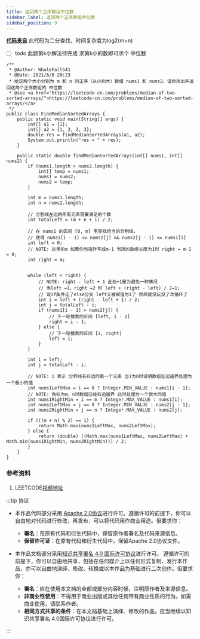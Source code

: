 ```yaml
---
title: 返回两个正序数组中位数
sidebar_label: 返回两个正序数组中位数
sidebar_position: 9
---
```


**[代码来自](https://leetcode-cn.com/problems/median-of-two-sorted-arrays/solution/xun-zhao-liang-ge-you-xu-shu-zu-de-zhong-wei-s-114/)**
此代码为二分查找，时间复杂度为log2(m+n) 

-   [ ] todo  此题第k小解法待完成 求第k小的数即可求个 中位数

```
/**
 * @Author: WhaleFall541
 * @Date: 2021/6/8 20:23
 * 给定两个大小分别为 m 和 n 的正序（从小到大）数组 nums1 和 nums2。请你找出并返回这两个正序数组的 中位数
 * @see <a href="https://leetcode-cn.com/problems/median-of-two-sorted-arrays/">https://leetcode-cn.com/problems/median-of-two-sorted-arrays/</a>
 */
public class FindMedianSortedArrays {
    public static void main(String[] args) {
        int[] a1 = {1};
        int[] a2 = {1, 2, 2, 3};
        double res = findMedianSortedArrays(a1, a2);
        System.out.println("res = " + res);
    }

    public static double findMedianSortedArrays(int[] nums1, int[] nums2) {
        if (nums1.length > nums2.length) {
            int[] temp = nums1;
            nums1 = nums2;
            nums2 = temp;
        }

        int m = nums1.length;
        int n = nums2.length;

        // 分割线左边的所有元素需要满足的个数
        int totalLeft = (m + n + 1) / 2;

        // 在 nums1 的区间 [0, m] 里查找恰当的分割线，
        // 使得 nums1[i - 1] <= nums2[j] && nums2[j - 1] <= nums1[i]
        int left = 0;
        // NOTE: 这里的m 如果你当指针写成m-1 当短的数组长度为1时 right = m-1 = 0;
        int right = m;


        while (left < right) {
            // NOTE: right - left + 1 此处+1是为避免一种情况
            // 当left =1，right =2 时 left + (right - left) / 2=1;
            // 设if条件走了else分支 left又被赋值为1了 然后就没玩没了次循环了
            int i = left + (right - left + 1) / 2;
            int j = totalLeft - i;
            if (nums1[i - 1] > nums2[j]) {
                // 下一轮搜索的区间 [left, i - 1]
                right = i - 1;
            } else {
                // 下一轮搜索的区间 [i, right]
                left = i;
            }
        }

        int i = left;
        int j = totalLeft - i;

        // NOTE: i 表示 分界线有右边的第一个元素 当i为0时说明数组左边越界处理为一个极小的值
        int nums1LeftMax = i == 0 ? Integer.MIN_VALUE : nums1[i - 1];
        // NOTE: 角标为m、n时数组已经右边越界 此时处理为一个很大的值
        int nums1RightMin = i == m ? Integer.MAX_VALUE : nums1[i];
        int nums2LeftMax = j == 0 ? Integer.MIN_VALUE : nums2[j - 1];
        int nums2RightMin = j == n ? Integer.MAX_VALUE : nums2[j];

        if (((m + n) % 2) == 1) {
            return Math.max(nums1LeftMax, nums2LeftMax);
        } else {
            return (double) ((Math.max(nums1LeftMax, nums2LeftMax) + Math.min(nums1RightMin, nums2RightMin))) / 2;
        }
    }
}
```

### 参考资料

1.  LEETCODE[视频地址](https://leetcode-cn.com/problems/median-of-two-sorted-arrays/solution/xun-zhao-liang-ge-you-xu-shu-zu-de-zhong-wei-s-114/)

:::tip 协议

-   本作品代码部分采用 [Apache 2.0协议](https://www.apache.org/licenses/LICENSE-2.0)进行许可。遵循许可的前提下，你可以自由地对代码进行修改，再发布，可以将代码用作商业用途。但要求你：
    -   **署名**：在原有代码和衍生代码中，保留原作者署名及代码来源信息。
    -   **保留许可证**：在原有代码和衍生代码中，保留Apache 2.0协议文件。

-   本作品文档部分采用[知识共享署名 4.0 国际许可协议](http://creativecommons.org/licenses/by/4.0/)进行许可。 遵循许可的前提下，你可以自由地共享，包括在任何媒介上以任何形式复制、发行本作品，亦可以自由地演绎、修改、转换或以本作品为基础进行二次创作。但要求你：
    -   **署名**：应在使用本文档的全部或部分内容时候，注明原作者及来源信息。
    -   **非商业性使用**：不得用于商业出版或其他任何带有商业性质的行为。如需商业使用，请联系作者。
    -   **相同方式共享的条件**：在本文档基础上演绎、修改的作品，应当继续以知识共享署名 4.0国际许可协议进行许可。

:::
